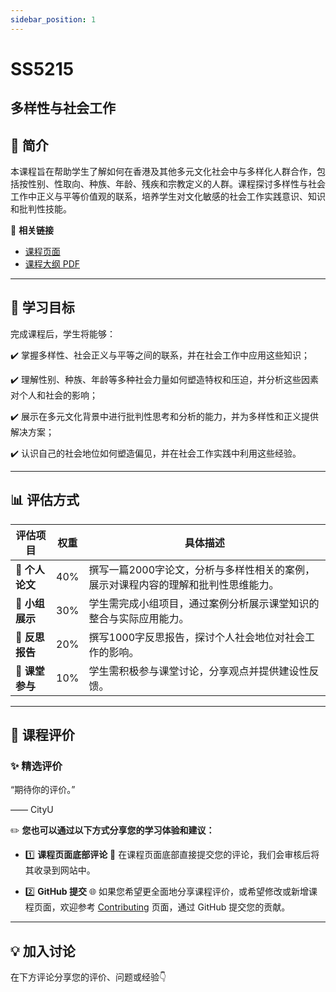 ```yaml
---
sidebar_position: 1
---
```


# SS5215
## 多样性与社会工作

## **📘 简介**
本课程旨在帮助学生了解如何在香港及其他多元文化社会中与多样化人群合作，包括按性别、性取向、种族、年龄、残疾和宗教定义的人群。课程探讨多样性与社会工作中正义与平等价值观的联系，培养学生对文化敏感的社会工作实践意识、知识和批判性技能。

🔗 **相关链接**
- [课程页面](https://www.cityu.edu.hk/catalogue/pg/202425/course/SS5215.htm)
- [课程大纲 PDF](https://www.cityu.edu.hk/catalogue/pg/202425/course/SS5215.pdf)

---

## **🎯 学习目标**

完成课程后，学生将能够：

✔️ 掌握多样性、社会正义与平等之间的联系，并在社会工作中应用这些知识；

✔️ 理解性别、种族、年龄等多种社会力量如何塑造特权和压迫，并分析这些因素对个人和社会的影响；

✔️ 展示在多元文化背景中进行批判性思考和分析的能力，并为多样性和正义提供解决方案；

✔️ 认识自己的社会地位如何塑造偏见，并在社会工作实践中利用这些经验。

---

## **📊 评估方式**

| **评估项目**             | **权重** | **具体描述**                                                                                       |
|------------------------|---------|---------------------------------------------------------------------------------------------------|
| **📄 个人论文**          | 40%     | 撰写一篇2000字论文，分析与多样性相关的案例，展示对课程内容的理解和批判性思维能力。                                               |
| **🎤 小组展示**          | 30%     | 学生需完成小组项目，通过案例分析展示课堂知识的整合与实际应用能力。                                               |
| **📝 反思报告**          | 20%     | 撰写1000字反思报告，探讨个人社会地位对社会工作的影响。                                                     |
| **💬 课堂参与**          | 10%     | 学生需积极参与课堂讨论，分享观点并提供建设性反馈。                                                           |

---

## **💬 课程评价**

### ✨ **精选评价**
<div className={commentStyles.commentBox}>
    <p className={commentStyles.commentText}>
        “期待你的评价。”
    </p>
    <p className={commentStyles.commentAuthor}>—— CityU</p>
</div>

✏️ **您也可以通过以下方式分享您的学习体验和建议：**

- 1️⃣ **课程页面底部评论**
💬 在课程页面底部直接提交您的评论，我们会审核后将其收录到网站中。

- 2️⃣ **GitHub 提交**
🌐 如果您希望更全面地分享课程评价，或希望修改或新增课程页面，欢迎参考 [Contributing](https://penjc.github.io/CityU/contributing) 页面，通过 GitHub 提交您的贡献。

---

## **💡 加入讨论**

在下方评论分享您的评价、问题或经验👇
<Utterances />
